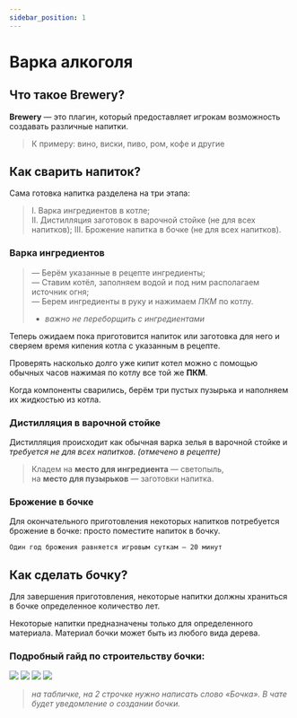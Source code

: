 ```yaml
---
sidebar_position: 1
---
```


# Варка алкоголя

## **Что такое Brewery?**

**Brewery** — это плагин, который предоставляет игрокам возможность создавать различные напитки.
>К примеру: вино, виски, пиво, ром, кофе и другие

## **Как сварить напиток?**

Сама готовка напитка разделена на три этапа:

> I. Варка ингредиентов в котле;  
II. Дистилляция заготовок в варочной стойке (не для всех напитков);
III. Брожение напитка в бочке (не для всех напитков).

### **Варка ингредиентов**

> — Берём указанные в рецепте ингредиенты;    
— Ставим котёл, заполняем водой и под ним располагаем источник огня;   
— Берем ингредиенты в руку и нажимаем *ПКМ* по котлу.   
> - *важно не переборщить с ингредиентами*

Теперь ожидаем пока приготовится напиток или заготовка для него и сверяем время кипения котла с указанным в рецепте.

Проверять насколько долго уже кипит котел можно с помощью обычных часов нажимая по котлу все той же **ПКМ**.

Когда компоненты сварились, берём три пустых пузырька
и наполняем их жидкостью из котла.

### **Дистилляция в варочной стойке**

Дистилляция происходит как обычная варка зелья в варочной стойке и *требуется не для всех напитков*. *(отмечено в рецепте)*

> Кладем на **место для ингредиента** — светопыль,   
на **место для пузырьков** — заготовки напитка.

### **Брожение в бочке**

Для окончательного приготовления некоторых напитков потребуется брожение в бочке: просто поместите напиток в бочку.

    Один год брожения равняется игровым суткам — 20 минут

## **Как сделать бочку?**

Для завершения приготовления, некоторые напитки должны храниться в бочке определенное количество лет.

Некоторые напитки предназначены только для определенного материала. Материал бочки может быть из любого вида дерева.

### **Подробный гайд по строительству бочки:**

<Carousel>
    <img src="https://sun9-69.userapi.com/impg/q0tLJcbS4d1C_VRYuYHAsfUXqGYo2_moMC63VA/EoLvgy7y_Wc.jpg?size=489x547&quality=96&sign=5b5d7e686ea96e7a44a21f3b07d1669e&type=album"/>
    <img src="https://sun9-85.userapi.com/impg/FPlnYcerXosEucHAbd6v4TZLp82rV48ERc0vdQ/wGsfDfEnsGk.jpg?size=490x551&quality=96&sign=033cddab5444835a9143e6aa8533d3eb&type=album"/>
    <img src="https://sun9-86.userapi.com/impg/5CZSm1aOOlASxNk4yXeKdccd5q6Dm-T0jxdFBQ/8O5yxz5fmGY.jpg?size=494x547&quality=96&sign=317ba75d8e8fd5ecbbd26e6eac23dfef&type=album"/>
    <img src="https://sun9-24.userapi.com/impg/oLfd5rpUVYsMog7aaur-386qacsHn0GLK7GnEQ/KIQpX7fDwqg.jpg?size=616x679&quality=96&sign=6c087671df121ad0d1535ec36dd8acb3&type=album"/>
</Carousel>

> *на табличке, на 2 строчке нужно написать слово «Бочка». В чате будет уведомление о создании бочки.*